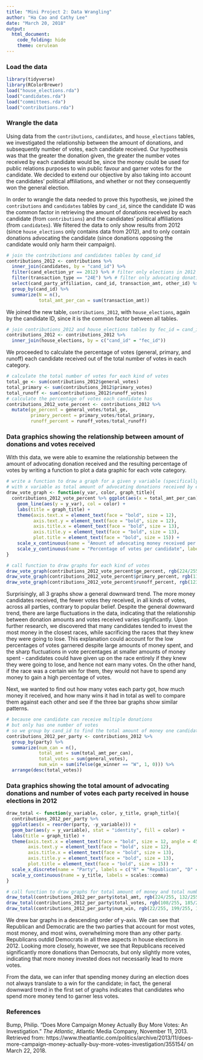 ```yaml
---
title: "Mini Project 2: Data Wrangling"
author: "Ha Cao and Cathy Lee"
date: "March 20, 2018"
output:
  html_document:
    code_folding: hide
    theme: cerulean
---
```


### Load the data
```r
library(tidyverse)
library(RColorBrewer)
load("house_elections.rda")
load("candidates.rda")
load("committees.rda")
load("contributions.rda")
```

### Wrangle the data

Using data from the `contributions`, `candidates`, and `house_elections` tables, we investigated the relationship between the amount of donations, and subsequently number of votes, each candidate received. Our hypothesis was that the greater the donation given, the greater the number votes received by each candidate would be, since the money could be used for public relations purposes to win public favour and garner votes for the candidate. We decided to extend our objective by also taking into account the candidates’ political affiliations, and whether or not they consequently won the general election.

In order to wrangle the data needed to prove this hypothesis, we joined the `contributions` and `candidates` tables by `cand_id`, since the candidate ID was the common factor in retrieving the amount of donations received by each candidate (from `contributions`) and the candidates’ political affiliations (from `candidates`). We filtered the data to only show results from 2012 (since `house_elections` only contains data from 2012), and to only contain donations advocating the candidate (since donations opposing the candidate would only harm their campaign). 

```r
# join the contributions and candidates tables by cand_id
contributions_2012 <- contributions %>% 
  inner_join(candidates, by = "cand_id") %>%
  filter(cand_election_yr == 2012) %>% # filter only elections in 2012
  filter(transaction_type == "24E") %>% # filter only advocating donations
  select(cand_party_affiliation, cand_id, transaction_amt, other_id) %>%
  group_by(cand_id) %>%
  summarize(N = n(),
            total_amt_per_can = sum(transaction_amt))
```

We joined the new table, `contributions_2012`, with `house_elections`, again by the candidate ID, since it is the common factor between all tables.

```r
# join contributions_2012 and house_elections tables by fec_id = cand_id
contributions_2012 <- contributions_2012 %>%
  inner_join(house_elections, by = c("cand_id" = "fec_id"))
```

We proceeded to calculate the percentage of votes (general, primary, and runoff) each candidate received out of the total number of votes in each category.

```r
# calculate the total number of votes for each kind of votes
total_ge <- sum(contributions_2012$general_votes)
total_primary <- sum(contributions_2012$primary_votes)
total_runoff <- sum(contributions_2012$runoff_votes)
# calculate the percentage of votes each candidate has
contributions_2012_vote_percent <- contributions_2012 %>%
  mutate(ge_percent = general_votes/total_ge,
         primary_percent = primary_votes/total_primary,
         runoff_percent = runoff_votes/total_runoff)
```

### Data graphics showing the relationship between amount of donations and votes received

With this data, we were able to examine the relationship between the amount of advocating donation received and the resulting percentage of votes by writing a function to plot a data graphic for each vote category.

```r
# write a function to draw a graph for a given y variable (specifically different kinds of votes), 
# with x variable as total amount of advocating donations received by each candidate
draw_vote_graph <- function(y_var, color, graph_title){
  contributions_2012_vote_percent %>% ggplot(aes(x = total_amt_per_can)) +
    geom_line(aes(y = y_var), col = color) +
    labs(title = graph_title) +
    theme(axis.text.x = element_text(face = "bold", size = 12), 
          axis.text.y = element_text(face = "bold", size = 12), 
          axis.title.x = element_text(face = "bold", size = 13), 
          axis.title.y = element_text(face = "bold", size = 13),
          plot.title = element_text(face = "bold", size = 15)) + 
    scale_x_continuous(name = "Amount of advocating money received per candidate ($)", labels = scales::comma) +
    scale_y_continuous(name = "Percentage of votes per candidate", labels = scales::percent) 
}
```

```r
# call function to draw graphs for each kind of votes
draw_vote_graph(contributions_2012_vote_percent$ge_percent, rgb(224/255, 94/255, 135/255), "Percentage of general votes received by each candidate across all amounts of advocating donations received in house elections in 2012")
draw_vote_graph(contributions_2012_vote_percent$primary_percent, rgb(110/255, 158/255, 204/255), "Percentage of primary votes received by each candidate across all amounts of advocating donations received in house elections in 2012")
draw_vote_graph(contributions_2012_vote_percent$runoff_percent, rgb(123/255, 83/255, 160/255), "Percentage of runoff votes received by each candidate across all amounts of advocating donations received in house elections in 2012")
```

Surprisingly, all 3 graphs show a general downward trend. The more money candidates received, the fewer votes they received, in all kinds of votes, across all parties, contrary to popular belief. Despite the general downward trend, there are large fluctuations in the data, indicating that the relationship between donation amounts and votes received varies significantly. Upon further research, we discovered that many candidates tended to invest the most money in the closest races, while sacrificing the races that they knew they were going to lose. This explanation could account for the low percentages of votes garnered despite large amounts of money spent, and the sharp fluctuations in vote percentages at smaller amounts of money spent - candidates could have given up on the race entirely if they knew they were going to lose, and hence not earn many votes. On the other hand, if the race was a certain win for them, they would not have to spend any money to gain a high percentage of votes. 

Next, we wanted to find out how many votes each party got, how much money it received, and how many wins it had in total as well to compare them against each other and see if the three bar graphs show similar patterns.

```r
# because one candidate can receive multiple donations
# but only has one number of votes
# so we group by cand_id to find the total amount of money one candidate received
contributions_2012_per_party <- contributions_2012 %>%
  group_by(party) %>%
  summarize(num_can = n(),
            total_amt = sum(total_amt_per_can),
            total_votes = sum(general_votes),
            num_win = sum(ifelse(ge_winner == "W", 1, 0))) %>%
  arrange(desc(total_votes))
```

### Data graphics showing the total amount of advocating donations and number of votes each party received in house elections in 2012
```r
draw_total <- function(y_variable, color, y_title, graph_title){
  contributions_2012_per_party %>%
  ggplot(aes(x = reorder(party, -y_variable))) +
  geom_bar(aes(y = y_variable), stat = "identity", fill = color) +
  labs(title = graph_title) +
  theme(axis.text.x = element_text(face = "bold", size = 12, angle = 45), 
        axis.text.y = element_text(face = "bold", size = 12), 
        axis.title.x = element_text(face = "bold", size = 13), 
        axis.title.y = element_text(face = "bold", size = 13),
        plot.title = element_text(face = "bold", size = 15)) + 
  scale_x_discrete(name = "Party", labels = c("R" = "Republican", "D" = "Democratic", "U" = "Unknown", "L" = "Libertarian", "I" = "Independent", "N" = "Nullifer", "W" = "Whig")) +
  scale_y_continuous(name = y_title, labels = scales::comma)  
}
```

```r
# call function to draw graphs for total amount of money and total number of votes
draw_total(contributions_2012_per_party$total_amt, rgb(224/255, 132/255, 13/255), "Total amount of money received ($)", "Total amount of money per party in house elections in 2012")
draw_total(contributions_2012_per_party$total_votes, rgb(108/255, 185/255, 209/255), "Total number of votes", "Total number of votes per party in house elections in 2012")
draw_total(contributions_2012_per_party$num_win, rgb(22/255, 199/255, 102/255), "Total number of wins", "Total number of wins per party in house elections in 2012")
```

We drew bar graphs in a descending order of y-axis. We can see that Republican and Democratic are the two parties that account for most votes, most money, and most wins, overwhelming more than any other party. Republicans outdid Democrats in all three aspects in house elections in 2012. Looking more closely, however, we see that Republicans received significantly more donations than Democrats, but only slightly more votes, indicating that more money invested does not necessarily lead to more votes.

From the data, we can infer that spending money during an election does not always translate to a win for the candidate; in fact, the general downward trend in the first set of graphs indicates that candidates who spend more money tend to garner less votes.

### References 
Bump, Philip. "Does More Campaign Money Actually Buy More Votes: An Investigation." *The Atlantic*, Atlantic Media Company, November 11, 2013. Retrieved from: https://www.theatlantic.com/politics/archive/2013/11/does-more-campaign-money-actually-buy-more-votes-investigation/355154/ on March 22, 2018.
